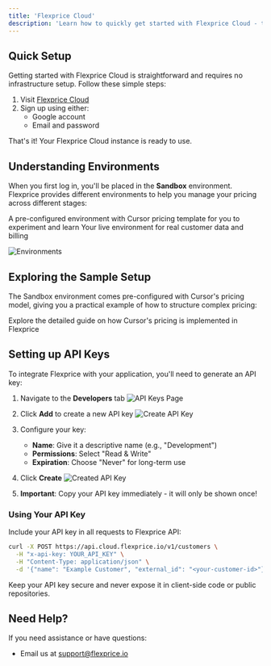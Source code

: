 ```yaml
---
title: 'Flexprice Cloud'
description: 'Learn how to quickly get started with Flexprice Cloud - the fastest way to integrate usage-based pricing'
---
```


## Quick Setup

Getting started with Flexprice Cloud is straightforward and requires no infrastructure setup. Follow these simple steps:

1. Visit [Flexprice Cloud](https://admin.flexprice.io/auth)
2. Sign up using either:
   - Google account
   - Email and password

That's it! Your Flexprice Cloud instance is ready to use.

## Understanding Environments

When you first log in, you'll be placed in the **Sandbox** environment. Flexprice provides different environments to help you manage your pricing across different stages:

<CardGroup cols={2}>
  <Card title="Sandbox" icon="box">
    A pre-configured environment with Cursor pricing template for you to experiment and learn
  </Card>
  <Card title="Production" icon="rocket">
    Your live environment for real customer data and billing
  </Card>
</CardGroup>

![Environments](/public/images/docs/Getting%20Started/Environment%20Selector.png)

## Exploring the Sample Setup

The Sandbox environment comes pre-configured with Cursor's pricing model, giving you a practical example of how to structure complex pricing:

<Card title="Cursor Pricing Template" icon="book" href="/docs/Product%20catalogue/Plans/Use%20cases/Clone%20Cursor%20pricing">
  Explore the detailed guide on how Cursor's pricing is implemented in Flexprice
</Card>

## Setting up API Keys

To integrate Flexprice with your application, you'll need to generate an API key:


1. Navigate to the **Developers** tab
![API Keys Page](/public/images/docs/Getting%20Started/API%20Keys%20Page.png)

2. Click **Add** to create a new API key
![Create API Key](/public/images/docs/Getting%20Started/Create%20API%20Key.png)
3. Configure your key:
   - **Name**: Give it a descriptive name (e.g., "Development")
   - **Permissions**: Select "Read & Write"
   - **Expiration**: Choose "Never" for long-term use
4. Click **Create**
![Created API Key](/public/images/docs/Getting%20Started/Created%20API%20Key.png)
5. **Important**: Copy your API key immediately - it will only be shown once!

### Using Your API Key

Include your API key in all requests to Flexprice API:

```bash
curl -X POST https://api.cloud.flexprice.io/v1/customers \
  -H "x-api-key: YOUR_API_KEY" \
  -H "Content-Type: application/json" \
  -d '{"name": "Example Customer", "external_id": "<your-customer-id>"}'
```

<Warning>
  Keep your API key secure and never expose it in client-side code or public repositories.
</Warning>

## Need Help?

If you need assistance or have questions:

- Email us at [support@flexprice.io](mailto:support@flexprice.io)
